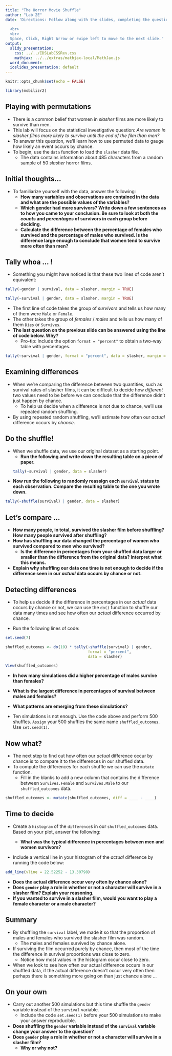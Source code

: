 ```yaml
---
title: "The Horror Movie Shuffle"
author: "Lab 2E"
date: 'Directions: Follow along with the slides, completing the questions in <font color=#25679E><b>blue</b></font> on your computer, and answering the questions in **red** in your journal.  
  
  <br>
  <br>
  Space, Click, Right Arrow or swipe left to move to the next slide.'
output:
  slidy_presentation:
    css: ../../IDSLabCSSRev.css
    mathjax: ../../extras/mathjax-local/MathJax.js
  word_document:
  ioslides_presentation: default
---
```


```r
knitr::opts_chunk$set(echo = FALSE)
```

```r
library(mobilizr2)
```

## Playing with permutations

- There is a common belief that women in _slasher_ films are more likely to survive than men.
- This lab will focus on the statistical investigative question: _Are women in slasher films more likely to survive until the end of the film than men?_
- To answer this question, we'll learn how to use permuted data to gauge how likely an event occurs by chance.
- <span class="blue">To begin, use the `data` function to load the `slasher` data file.</span>
    - The data contains information about 485 characters from a random sample of 50 _slasher_ horror films.


## Initial thoughts...

- To familiarize yourself with the data, answer the following:
    - **How many variables and observations are contained in the data and what are the possible values of the variables?**
    - **Which gender had more survivors? Write down a few sentences as to how you came to your conclusion. Be sure to look at both the _counts_ and _percentages_ of survivors in each group before deciding.**
    - **Calculate the difference between the percentage of females who survived and the percentage of males who survived. Is the difference large enough to conclude that women tend to survive more often than men?**


## Tally whoa ... !

- Something you might have noticed is that these two lines of code aren't equivalent:
```r
tally(~gender | survival, data = slasher, margin = TRUE)

```
```r
tally(~survival | gender, data = slasher, margin = TRUE)
```

- The first line of code takes the group of _survivors_ and tells us how many of them were `Male` or `Female`.
- The other takes the group of _females_ / _males_ and tells us how many of them `Dies` or `Survives`.
- **The last question on the previous slide can be answered using the line of code below. Why?**
    - Pro-tip: Include the option `format = "percent"` to obtain a two-way table with percentages.

```r
tally(~survival | gender, format = "percent", data = slasher, margin = TRUE)
```


## Examining differences

- When we're comparing the difference between two quantities, such as survival rates of slasher films, it can be difficult to decide how _different_ two values need to be before we can conclude that the difference didn't just happen by chance.
    - To help us decide when a difference is not due to chance, we'll use repeated random shuffling.
- By using repeated random shuffling, we'll estimate how often our _actual_ difference occurs by _chance_.


## Do the shuffle!

- When we shuffle data, we use our original dataset as a starting point.
    - **Run the following and write down the resulting table on a piece of paper.**
```r
tally(~survival | gender, data = slasher)
```
- **Now run the following to randomly reassign each `survival` status to each observation. Compare the resulting table to the one you wrote down.**
```r
tally(~shuffle(survival) | gender, data = slasher)
```

## Let's compare ...

- **How many people, in total, survived the slasher film before shuffling? How many people survived after shuffling?**
- **How has shuffling our data changed the percentage of women who survived compared to men who survived?**
    - **Is the difference in percentages from your shuffled data larger or smaller than the difference from the original data? Interpret what this means.**
- **Explain why shuffling our data one time is not enough to decide if the difference seen in our _actual_ data occurs by chance or not.**

## Detecting differences

- To help us decide if the difference in percentages in our _actual_ data occurs by chance or not, we can use the `do()` function to shuffle our data many times and see how often our _actual_ difference occurred by chance.

- <span class="blue">Run the following lines of code:</span>

```r
set.seed(7)
```

```r
shuffled_outcomes <- do(10) * tally(~shuffle(survival) | gender, 
                                    format = "percent", 
                                    data = slasher)
```

```r
View(shuffled_outcomes)
```

- **In how many simulations did a higher percentage of males survive than females?**
- **What is the largest difference in percentages of survival between males and females?**
- **What patterns are emerging from these simulations?**

- <span class="blue">Ten simulations is not enough. Use the code above and perform 500 shuffles. `Assign` your 500 shuffles the same name `shuffled_outcomes`. Use `set.seed(1)`. </span>

## Now what?

- The next step to find out how often our _actual_ difference occur by chance is to compare it to the differences in our shuffled data.
- To compute the differences for each shuffle we can use the `mutate` function.
    - <span class="blue">Fill in the blanks to add a new column that contains the difference between `Survives.Female` and `Survives.Male` to our `shuffled_outcomes` data.</span>
    
```r
shuffled_outcomes <- mutate(shuffled_outcomes, diff = ____ - ____)
```


## Time to decide

- <span class="blue">Create a `histogram` of the `difference`s in our `shuffled_outcomes` data. Based on your plot, answer the following:</span>

  - **What was the typical difference in percentages between men and women survivors?**
    
- <span class="blue">Include a vertical line in your histogram of the _actual_ difference by running the code below:</span>

```r
add_line(vline = 22.52252 - 13.30798)
```

- **Does the actual difference occur very often by chance alone?**
- **Does `gender` play a role in whether or not a character will survive in a slasher film? Explain your reasoning.**
- **If you wanted to survive in a slasher film, would you want to play a female character or a male character?**


## Summary

- By shuffling the `survival` label, we made it so that the proportion of males and females who survived the slasher film was random.
    - The males and females survived by chance alone.
- If surviving the film occurred purely by chance, then most of the time the difference in survival proportions was close to zero.
    - Notice how most values in the histogram occur close to zero.
- When we look to see how often our actual difference occurs in our shuffled data, if the actual difference doesn't occur very often then perhaps there is something more going on than just chance alone ...


## On your own

- <span class="blue">Carry out another 500 simulations but this time shuffle the `gender` variable instead of the `survival` variable. </span>
    - Include the code `set.seed(1)` before your 500 simulations to make your answer reproducible.
- **Does shuffling the `gender` variable instead of the `survival` variable change your answer to the question?**
- **Does `gender` play a role in whether or not a character will survive in a slasher film?**
    - **Why or why not?**